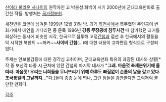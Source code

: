 [[신이라 불리운 사나이]]의 원작자인 고 박봉성 화백이 서기 2000년에 군대교육만화로 출간한 작품.
발행처는 [[국가정보원]].



새천년을 코앞에 남겨둔 1999년 12월 31일 밤.
과거 [[육군 특수전사령부|특전사]]에서 복무했던 주인공이 번화가에서 애인을 기다리던 중 문득 1996년 '''강릉 무장공비 침투사건''' 때 참가했던 과거를 회상하는 동시에 비슷한 시각, 한국으로 침투해 고정[[간첩]]과 접선 후 한국에서의 활동을 막 시작한 북한의 ~~해커~~'''사이버 간첩'''(...)에 대한 내용이 교차편집 형식으로 구성되었다.

주제는 안보불감증에 대한 경각심 고취이며, 군대교육만화 특유의 과장된 대사와 상황[* 작 중 보신각 타종 시 근처에 있던 간첩의 마지막 대사가 '''"그래. 마음껏 축제분위기에 들떠라. 마음껏! 우리는 너희들을 무너뜨리기 위해 하루도 빠짐없이 손톱의 날을 갈고 있다. 조국통일의 그날까지..."'''다.]들이 종종 눈에 띄나, 그런 점들을 감안한다면 그럭저럭 볼만한 만화다.



[[각주]]
